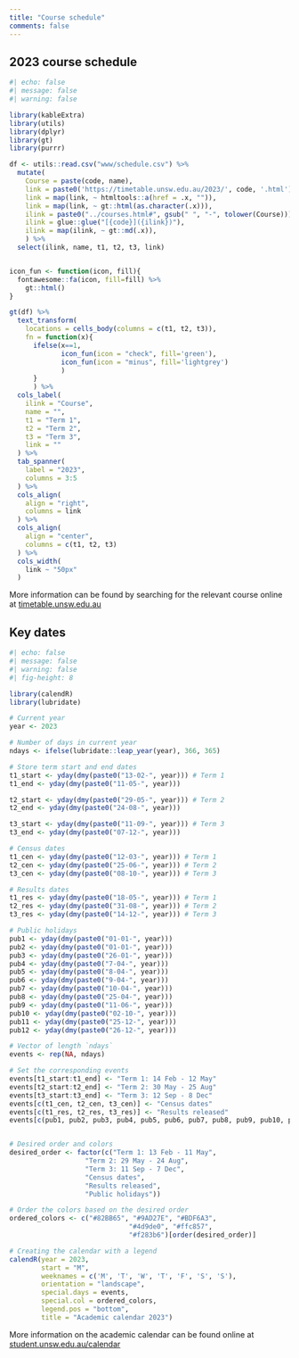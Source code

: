 ```yaml
---
title: "Course schedule"
comments: false
---
```


## 2023 course schedule

```r
#| echo: false
#| message: false
#| warning: false

library(kableExtra)
library(utils)
library(dplyr)
library(gt)
library(purrr)

df <- utils::read.csv("www/schedule.csv") %>% 
  mutate(
    Course = paste(code, name),
    link = paste0('https://timetable.unsw.edu.au/2023/', code, '.html'),
    link = map(link, ~ htmltools::a(href = .x, "")),
    link = map(link, ~ gt::html(as.character(.x))),
    ilink = paste0("../courses.html#", gsub(" ", "-", tolower(Course))),
    ilink = glue::glue("[{code}]({ilink})"),
    ilink = map(ilink, ~ gt::md(.x)),
    ) %>% 
  select(ilink, name, t1, t2, t3, link)


icon_fun <- function(icon, fill){
  fontawesome::fa(icon, fill=fill) %>% 
    gt::html()
}

gt(df) %>% 
  text_transform(
    locations = cells_body(columns = c(t1, t2, t3)),
    fn = function(x){
      ifelse(x==1,
             icon_fun(icon = "check", fill='green'),
             icon_fun(icon = "minus", fill='lightgrey')
             )
      }
      ) %>% 
  cols_label(
    ilink = "Course",
    name = "",
    t1 = "Term 1",
    t2 = "Term 2",
    t3 = "Term 3",
    link = ""
  ) %>% 
  tab_spanner(
    label = "2023",
    columns = 3:5
  ) %>%
  cols_align(
    align = "right",
    columns = link
  ) %>%
  cols_align(
    align = "center",
    columns = c(t1, t2, t3)
  ) %>% 
  cols_width(
    link ~ "50px"
  )

```

::: {.aside}

More information can be found by searching for the relevant course online at [timetable.unsw.edu.au](https://timetable.unsw.edu.au/2023/subjectSearch.html)    

:::


## Key dates


```r
#| echo: false
#| message: false
#| warning: false
#| fig-height: 8

library(calendR)
library(lubridate)

# Current year
year <- 2023

# Number of days in current year
ndays <- ifelse(lubridate::leap_year(year), 366, 365)

# Store term start and end dates
t1_start <- yday(dmy(paste0("13-02-", year))) # Term 1
t1_end <- yday(dmy(paste0("11-05-", year)))

t2_start <- yday(dmy(paste0("29-05-", year))) # Term 2
t2_end <- yday(dmy(paste0("24-08-", year)))

t3_start <- yday(dmy(paste0("11-09-", year))) # Term 3
t3_end <- yday(dmy(paste0("07-12-", year)))

# Census dates
t1_cen <- yday(dmy(paste0("12-03-", year))) # Term 1
t2_cen <- yday(dmy(paste0("25-06-", year))) # Term 2
t3_cen <- yday(dmy(paste0("08-10-", year))) # Term 3

# Results dates
t1_res <- yday(dmy(paste0("18-05-", year))) # Term 1
t2_res <- yday(dmy(paste0("31-08-", year))) # Term 2
t3_res <- yday(dmy(paste0("14-12-", year))) # Term 3

# Public holidays
pub1 <- yday(dmy(paste0("01-01-", year)))
pub2 <- yday(dmy(paste0("01-01-", year)))
pub3 <- yday(dmy(paste0("26-01-", year)))
pub4 <- yday(dmy(paste0("7-04-", year)))
pub5 <- yday(dmy(paste0("8-04-", year)))
pub6 <- yday(dmy(paste0("9-04-", year)))
pub7 <- yday(dmy(paste0("10-04-", year)))
pub8 <- yday(dmy(paste0("25-04-", year)))
pub9 <- yday(dmy(paste0("11-06-", year)))
pub10 <- yday(dmy(paste0("02-10-", year)))
pub11 <- yday(dmy(paste0("25-12-", year)))
pub12 <- yday(dmy(paste0("26-12-", year)))

# Vector of length `ndays`
events <- rep(NA, ndays)

# Set the corresponding events
events[t1_start:t1_end] <- "Term 1: 14 Feb - 12 May"
events[t2_start:t2_end] <- "Term 2: 30 May - 25 Aug"
events[t3_start:t3_end] <- "Term 3: 12 Sep - 8 Dec"
events[c(t1_cen, t2_cen, t3_cen)] <- "Census dates"
events[c(t1_res, t2_res, t3_res)] <- "Results released"
events[c(pub1, pub2, pub3, pub4, pub5, pub6, pub7, pub8, pub9, pub10, pub11, pub12)] <- "Public holidays"


# Desired order and colors
desired_order <- factor(c("Term 1: 13 Feb - 11 May",
                   "Term 2: 29 May - 24 Aug",
                   "Term 3: 11 Sep - 7 Dec",
                   "Census dates",
                   "Results released",
                   "Public holidays"))

# Order the colors based on the desired order
ordered_colors <- c("#82BB65", "#9AD27E", "#BDF6A3",
                              "#4d9de0", "#ffc857",
                              "#f283b6")[order(desired_order)]

# Creating the calendar with a legend
calendR(year = 2023,
        start = "M",
        weeknames = c('M', 'T', 'W', 'T', 'F', 'S', 'S'),
        orientation = "landscape",
        special.days = events,
        special.col = ordered_colors,
        legend.pos = "bottom",
        title = "Academic calendar 2023")

```

::: {.aside}

More information on the academic calendar can be found online at [student.unsw.edu.au/calendar](https://www.student.unsw.edu.au/calendar)    

:::
